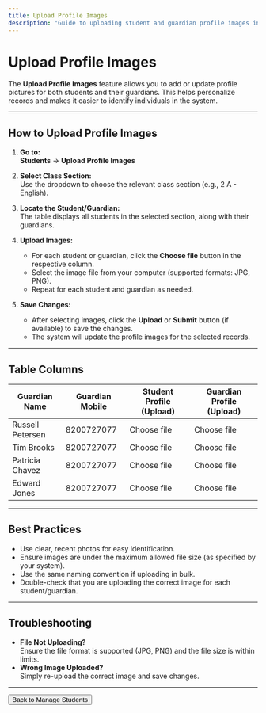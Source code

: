 ```yaml
---
title: Upload Profile Images
description: "Guide to uploading student and guardian profile images in School CRM."
---
```


# Upload Profile Images

The **Upload Profile Images** feature allows you to add or update profile pictures for both students and their guardians. This helps personalize records and makes it easier to identify individuals in the system.

---

## How to Upload Profile Images

1. **Go to:**  
   **Students** → **Upload Profile Images**

2. **Select Class Section:**  
   Use the dropdown to choose the relevant class section (e.g., 2 A - English).

3. **Locate the Student/Guardian:**  
   The table displays all students in the selected section, along with their guardians.

4. **Upload Images:**  
   - For each student or guardian, click the **Choose file** button in the respective column.
   - Select the image file from your computer (supported formats: JPG, PNG).
   - Repeat for each student and guardian as needed.

5. **Save Changes:**  
   - After selecting images, click the **Upload** or **Submit** button (if available) to save the changes.
   - The system will update the profile images for the selected records.

---

## Table Columns

| Guardian Name      | Guardian Mobile | Student Profile (Upload) | Guardian Profile (Upload) |
|--------------------|----------------|--------------------------|---------------------------|
| Russell Petersen   | 8200727077     | Choose file              | Choose file               |
| Tim Brooks         | 8200727077     | Choose file              | Choose file               |
| Patricia Chavez    | 8200727077     | Choose file              | Choose file               |
| Edward Jones       | 8200727077     | Choose file              | Choose file               |

---

## Best Practices

- Use clear, recent photos for easy identification.
- Ensure images are under the maximum allowed file size (as specified by your system).
- Use the same naming convention if uploading in bulk.
- Double-check that you are uploading the correct image for each student/guardian.

---

## Troubleshooting

- **File Not Uploading?**  
  Ensure the file format is supported (JPG, PNG) and the file size is within limits.
- **Wrong Image Uploaded?**  
  Simply re-upload the correct image and save changes.

---

<Button href="/student/manage-students" variant="primary">
  Back to Manage Students
</Button> 